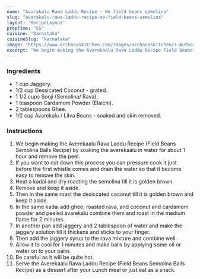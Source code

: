 ---
name: "Avarakalu Rawa Laddu Recipe - No field beans semolina"
slug: "avarakalu-rawa-laddu-recipe-no-field-beans-semolina"
layout: 'RecipeLayout'
prepTime: "55"
cuisine: "Karnataka"
cuisineSlug: "karnataka"
image: "https://www.archanaskitchen.com/images/archanaskitchen/1-Author/sibyl_sunitha/Averekallu_Rava_Laddu_Recipe_Field_Beans_Semolina_Balls_Recipe.jpg"
excerpt: "We begin making the Averekaalu Rava Laddu Recipe Field Beans Semolina Balls Recipe by soaking the averekaalu in water for about 1 hour and remove the peel"
---

### Ingredients

- 1 cup Jaggery.
- 1/2 cup Dessicated Coconut - grated.
- 1 1/2 cups Sooji (Semolina/ Rava).
- 1 teaspoon Cardamom Powder (Elaichi).
- 2 tablespoons Ghee.
- 1/2 cup Avarekalu / Lilva Beans - soaked and skin removed.

### Instructions

1. We begin making the Averekaalu Rava Laddu Recipe (Field Beans Semolina Balls Recipe) by soaking the averekaalu in water for about 1 hour and remove the peel.
1. If you want to cut down this process you can pressure cook it just before the first whistle comes and drain the water so that it become easy to remove the skin.
1. Heat a kadai and dry roasting the semolina till it is golden brown.
1. Remove and keep it aside.
1. Then in the same roast the desiccated coconut till it is golden brown and keep it aside.
1. In the same kadai add ghee, roasted rava, and coconut and cardamom powder and peeled avarekalu combine them and roast in the medium flame for 2 minutes.
1. In another pan add jaggery and 2 tablespoon of water and make the jaggery solution till it thickens and sticks to your finger.
1. Then add the jaggery syrup to the rava mixture and combine well.
1. Allow it to cool for 1 minutes and make balls by applying some oil or water on to your palm.
1. Be careful as it will be quite hot.
1. Serve the Averekaalu Rava Laddu Recipe (Field Beans Semolina Balls Recipe) as a dessert after your Lunch meal or just eat as a snack.
